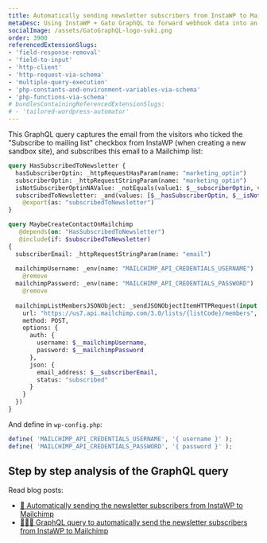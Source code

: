 ```yaml
---
title: Automatically sending newsletter subscribers from InstaWP to Mailchimp
metaDesc: Using InstaWP + Gato GraphQL to forward webhook data into an API.
socialImage: /assets/GatoGraphQL-logo-suki.png
order: 3900
referencedExtensionSlugs:
- 'field-response-removal'
- 'field-to-input'
- 'http-client'
- 'http-request-via-schema'
- 'multiple-query-execution'
- 'php-constants-and-environment-variables-via-schema'
- 'php-functions-via-schema'
# bundlesContainingReferencedExtensionSlugs:
# - 'tailored-wordpress-automator'
---
```


This GraphQL query captures the email from the visitors who ticked the "Subscribe to mailing list" checkbox from InstaWP (when creating a new sandbox site), and subscribes this email to a Mailchimp list:

```graphql
query HasSubscribedToNewsletter {
  hasSubscriberOptin: _httpRequestHasParam(name: "marketing_optin")
  subscriberOptin: _httpRequestStringParam(name: "marketing_optin")
  isNotSubscriberOptinNAValue: _notEquals(value1: $__subscriberOptin, value2: "NA")
  subscribedToNewsletter: _and(values: [$__hasSubscriberOptin, $__isNotSubscriberOptinNAValue])
    @export(as: "subscribedToNewsletter")
}

query MaybeCreateContactOnMailchimp
   @depends(on: "HasSubscribedToNewsletter")
   @include(if: $subscribedToNewsletter)
{
  subscriberEmail: _httpRequestStringParam(name: "email")
  
  mailchimpUsername: _env(name: "MAILCHIMP_API_CREDENTIALS_USERNAME")
    @remove
  mailchimpPassword: _env(name: "MAILCHIMP_API_CREDENTIALS_PASSWORD")
    @remove
  
  mailchimpListMembersJSONObject: _sendJSONObjectItemHTTPRequest(input: {
    url: "https://us7.api.mailchimp.com/3.0/lists/{listCode}/members",
    method: POST,
    options: {
      auth: {
        username: $__mailchimpUsername,
        password: $__mailchimpPassword
      },
      json: {
        email_address: $__subscriberEmail,
        status: "subscribed"
      }
    }
  })
}
```

And define in `wp-config.php`:

```php
define( 'MAILCHIMP_API_CREDENTIALS_USERNAME', '{ username }' );
define( 'MAILCHIMP_API_CREDENTIALS_PASSWORD', '{ password }' );
```

## Step by step analysis of the GraphQL query

Read blog posts:

- [🚀 Automatically sending the newsletter subscribers from InstaWP to Mailchimp](https://gatographql.com/blog/instawp-gatographql/)
- [👨🏻‍🏫 GraphQL query to automatically send the newsletter subscribers from InstaWP to Mailchimp](https://gatographql.com/blog/instawp-gatographql-query/)